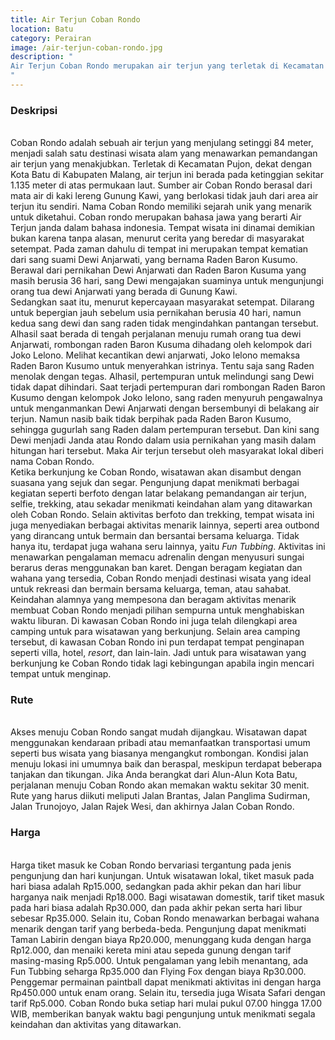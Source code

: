```yaml
---
title: Air Terjun Coban Rondo
location: Batu
category: Perairan
image: /air-terjun-coban-rondo.jpg
description: "
Air Terjun Coban Rondo merupakan air terjun yang terletak di Kecamatan Pujon, Kabupaten Malang, Jawa Timur.
"
---
```


<h3 class="text-center text-3xl font-bold">Deskripsi</h3>
<br />
Coban Rondo adalah sebuah air terjun yang menjulang setinggi 84 meter, menjadi salah satu destinasi wisata alam yang
menawarkan pemandangan air terjun yang menakjubkan. Terletak di Kecamatan Pujon, dekat dengan Kota Batu di Kabupaten
Malang, air terjun ini berada pada ketinggian sekitar 1.135 meter di atas permukaan laut. Sumber air Coban Rondo
berasal dari mata air di kaki lereng Gunung Kawi, yang berlokasi tidak jauh dari area air terjun itu sendiri. Nama
Coban Rondo memiliki sejarah unik yang menarik untuk diketahui. Coban rondo merupakan bahasa jawa yang berarti Air
Terjun janda dalam bahasa indonesia. Tempat wisata ini dinamai demikian bukan karena tanpa alasan, menurut cerita
yang beredar di masyarakat setempat. Pada zaman dahulu di tempat ini merupakan tempat kematian dari sang suami Dewi
Anjarwati, yang bernama Raden Baron Kusumo. Berawal dari pernikahan Dewi Anjarwati dan Raden Baron Kusuma yang masih
berusia 36 hari, sang Dewi mengajakan suaminya untuk mengunjungi orang tua dewi Anjarwati yang berada di Gunung Kawi.
<br />
Sedangkan saat itu, menurut kepercayaan masyarakat setempat. Dilarang untuk bepergian jauh sebelum usia pernikahan
berusia 40 hari, namun kedua sang dewi dan sang raden tidak mengindahkan pantangan tersebut. Alhasil saat berada di
tengah perjalanan menuju rumah orang tua dewi Anjarwati, rombongan raden Baron Kusuma dihadang oleh kelompok dari
Joko Lelono. Melihat kecantikan dewi anjarwati, Joko lelono memaksa Raden Baron Kusumo untuk menyerahkan istrinya.
Tentu saja sang Raden menolak dengan tegas. Alhasil, pertempuran untuk melindungi sang Dewi tidak dapat dihindari.
Saat terjadi pertempuran dari rombongan Raden Baron Kusumo dengan kelompok Joko lelono, sang raden menyuruh
pengawalnya untuk menganmankan Dewi Anjarwati dengan bersembunyi di belakang air terjun. Namun nasib baik tidak
berpihak pada Raden Baron Kusumo, sehingga gugurlah sang Raden dalam pertempuran tersebut. Dan kini sang Dewi
menjadi Janda atau Rondo dalam usia pernikahan yang masih dalam hitungan hari tersebut. Maka Air terjun tersebut
oleh masyarakat lokal diberi nama Coban Rondo.
<br />
Ketika berkunjung ke Coban Rondo, wisatawan akan disambut dengan suasana yang sejuk dan segar. Pengunjung dapat
menikmati berbagai kegiatan seperti berfoto dengan latar belakang pemandangan air terjun, selfie, trekking, atau
sekadar menikmati keindahan alam yang ditawarkan oleh Coban Rondo. Selain aktivitas berfoto dan trekking, tempat
wisata ini juga menyediakan berbagai aktivitas menarik lainnya, seperti area outbond yang dirancang untuk bermain
dan bersantai bersama keluarga. Tidak hanya itu, terdapat juga wahana seru lainnya, yaitu <i>Fun Tubbing</i>.
Aktivitas ini menawarkan pengalaman memacu adrenalin dengan menyusuri sungai berarus deras menggunakan ban karet.
Dengan beragam kegiatan dan wahana yang tersedia, Coban Rondo menjadi destinasi wisata yang ideal untuk rekreasi
dan bermain bersama keluarga, teman, atau sahabat. Keindahan alamnya yang mempesona dan beragam aktivitas menarik
membuat Coban Rondo menjadi pilihan sempurna untuk menghabiskan waktu liburan. Di kawasan Coban Rondo ini juga
telah dilengkapi area camping untuk para wisatawan yang berkunjung. Selain area camping tersebut, di kawasan Coban
Rondo ini pun terdapat tempat penginapan seperti villa, hotel, <i>resort</i>, dan lain-lain. Jadi untuk para wisatawan
yang berkunjung ke Coban Rondo tidak lagi kebingungan apabila ingin mencari tempat untuk menginap.

<br />
<h3 class="text-center text-3xl font-bold">Rute</h3>
<br />
Akses menuju Coban Rondo sangat mudah dijangkau. Wisatawan dapat menggunakan kendaraan pribadi atau memanfaatkan
transportasi umum seperti bus wisata yang biasanya mengangkut rombongan. Kondisi jalan menuju lokasi ini umumnya
baik dan beraspal, meskipun terdapat beberapa tanjakan dan tikungan. Jika Anda berangkat dari Alun-Alun Kota Batu,
perjalanan menuju Coban Rondo akan memakan waktu sekitar 30 menit. Rute yang harus diikuti meliputi Jalan Brantas,
Jalan Panglima Sudirman, Jalan Trunojoyo, Jalan Rajek Wesi, dan akhirnya Jalan Coban Rondo.

<br />
<h3 class="text-center text-3xl font-bold">Harga</h3>
<br />
Harga tiket masuk ke Coban Rondo bervariasi tergantung pada jenis pengunjung dan hari kunjungan. Untuk wisatawan
lokal, tiket masuk pada hari biasa adalah Rp15.000, sedangkan pada akhir pekan dan hari libur harganya naik menjadi
Rp18.000. Bagi wisatawan domestik, tarif tiket masuk pada hari biasa adalah Rp30.000, dan pada akhir pekan serta
hari libur sebesar Rp35.000. Selain itu, Coban Rondo menawarkan berbagai wahana menarik dengan tarif yang
berbeda-beda. Pengunjung dapat menikmati Taman Labirin dengan biaya Rp20.000, menunggang kuda dengan harga
Rp12.000, dan menaiki kereta mini atau sepeda gunung dengan tarif masing-masing Rp5.000. Untuk pengalaman yang
lebih menantang, ada Fun Tubbing seharga Rp35.000 dan Flying Fox dengan biaya Rp30.000. Penggemar permainan
paintball dapat menikmati aktivitas ini dengan harga Rp450.000 untuk enam orang. Selain itu, tersedia juga Wisata
Safari dengan tarif Rp5.000. Coban Rondo buka setiap hari mulai pukul 07.00 hingga 17.00 WIB, memberikan banyak
waktu bagi pengunjung untuk menikmati segala keindahan dan aktivitas yang ditawarkan.